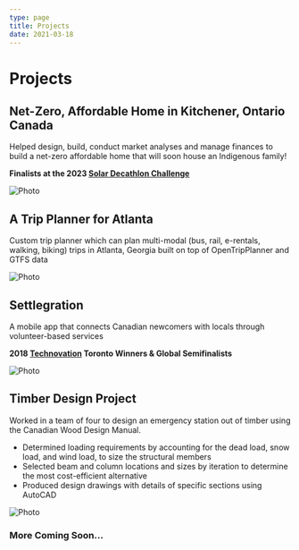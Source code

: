 ```yaml
---
type: page
title: Projects
date: 2021-03-18
---
```


# Projects



## Net-Zero, Affordable Home in Kitchener, Ontario Canada

Helped design, build, conduct market analyses and manage finances to build a net-zero affordable home that will soon house an Indigenous family!

**Finalists at the 2023 [Solar Decathlon Challenge](https://www.solardecathlon.gov/)**

<Link
  legacyBehavior
  href="https://drive.google.com/file/d/10AIU0M6cwm90-2x22vHzoD7AN6nCME9B/view?usp=sharing"
>
  <a target="_blank">
    <Image
      src="/images/house-project.png"
      alt="Photo"
      width={1125}
      height={750}
      priority
      className="next-image"
    />
  </a>
</Link>

## A Trip Planner for Atlanta

Custom trip planner which can plan multi-modal (bus, rail, e-rentals, walking, biking) trips in Atlanta, Georgia built on top of OpenTripPlanner and GTFS data

<Link legacyBehavior href="https://atlrides.com/#/">
  <a target="_blank">
    <Image
      src="/images/trip-project.png"
      alt="Photo"
      width={1125}
      height={750}
      priority
      className="next-image"
    />
  </a>
</Link>

## Settlegration

A mobile app that connects Canadian newcomers with locals through volunteer-based services

**2018 [Technovation](https://technovationchallenge.org/) Toronto Winners & Global Semifinalists**

<Link
  legacyBehavior
  href="https://www.youtube.com/watch?v=Fz_NGOz-FK0&ab_channel=MarinaIlyas"
>
  <a target="_blank">
    <Image
      src="/images/settle-project.png"
      alt="Photo"
      width={1125}
      height={750}
      priority
      className="next-image"
    />
  </a>
</Link>

## Timber Design Project

Worked in a team of four to design an emergency station out of timber using the Canadian Wood Design Manual.

- Determined loading requirements by accounting for the dead load, snow load, and wind load, to size the structural members
- Selected beam and column locations and sizes by iteration to determine the most cost-efficient alternative
- Produced design drawings with details of specific sections using AutoCAD

<Link legacyBehavior href="">
  <a target="_blank">
    <Image
      src="/images/timber.png"
      alt="Photo"
      width={1125}
      height={750}
      priority
      className="next-image"
    />
  </a>
</Link>

### More Coming Soon...
